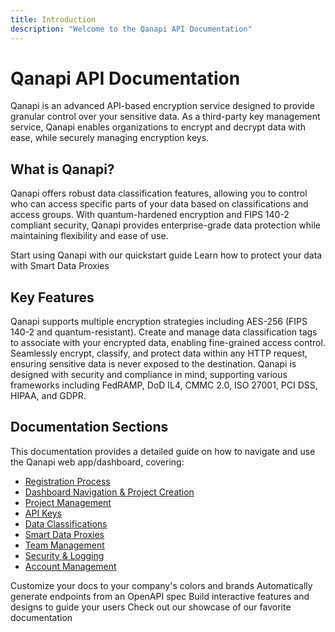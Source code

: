 ```yaml
---
title: Introduction
description: "Welcome to the Qanapi API Documentation"
---
```


# Qanapi API Documentation

Qanapi is an advanced API-based encryption service designed to provide granular control over your sensitive data. As a third-party key management service, Qanapi enables organizations to encrypt and decrypt data with ease, while securely managing encryption keys.

## What is Qanapi?

Qanapi offers robust data classification features, allowing you to control who can access specific parts of your data based on classifications and access groups. With quantum-hardened encryption and FIPS 140-2 compliant security, Qanapi provides enterprise-grade data protection while maintaining flexibility and ease of use.

<CardGroup cols={2}>
  <Card
    title="Get Started"
    icon="rocket"
    href="/quickstart"
  >
    Start using Qanapi with our quickstart guide
  </Card>
  <Card
    title="Data Proxies"
    icon="shield-halved"
    href="/api/data-proxies/overview"
  >
    Learn how to protect your data with Smart Data Proxies
  </Card>
</CardGroup>

## Key Features

<Card title="Advanced Encryption">
  Qanapi supports multiple encryption strategies including AES-256 (FIPS 140-2 and quantum-resistant).
</Card>

<Card title="Data Classification">
  Create and manage data classification tags to associate with your encrypted data, enabling fine-grained access control.
</Card>

<Card title="Smart Data Proxies">
  Seamlessly encrypt, classify, and protect data within any HTTP request, ensuring sensitive data is never exposed to the destination.
</Card>

<Card title="Security & Compliance">
  Qanapi is designed with security and compliance in mind, supporting various frameworks including FedRAMP, DoD IL4, CMMC 2.0, ISO 27001, PCI DSS, HIPAA, and GDPR.
</Card>

## Documentation Sections

This documentation provides a detailed guide on how to navigate and use the Qanapi web app/dashboard, covering:

- [Registration Process](/getting-started/registration)
- [Dashboard Navigation & Project Creation](/getting-started/dashboard-navigation)
- [Project Management](/project-management/overview)
- [API Keys](/project-management/api-keys)
- [Data Classifications](/project-management/data-classifications)
- [Smart Data Proxies](/api/data-proxies/overview)
- [Team Management](/administration/team-management)
- [Security & Logging](/administration/security-log)
- [Account Management](/administration/my-account)

<CardGroup cols={2}>
  <Card
    title="Customize Style"
    icon="palette"
    href="https://mintlify.com/docs/settings/global"
  >
    Customize your docs to your company's colors and brands
  </Card>
  <Card
    title="Reference APIs"
    icon="code"
    href="https://mintlify.com/docs/api-playground/openapi"
  >
    Automatically generate endpoints from an OpenAPI spec
  </Card>
  <Card
    title="Add Components"
    icon="screwdriver-wrench"
    href="https://mintlify.com/docs/content/components/accordions"
  >
    Build interactive features and designs to guide your users
  </Card>
  <Card
    title="Get Inspiration"
    icon="stars"
    href="https://mintlify.com/customers"
  >
    Check out our showcase of our favorite documentation
  </Card>
</CardGroup>
